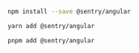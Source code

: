 ```bash {tabTitle:npm}
npm install --save @sentry/angular
```

```bash {tabTitle:Yarn}
yarn add @sentry/angular
```

```bash {tabTitle:pnpm}
pnpm add @sentry/angular
```
